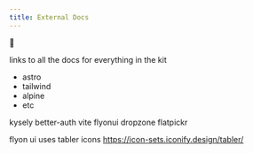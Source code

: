 ```yaml
---
title: External Docs
---
```

🚜


links to all the docs for everything in the kit

- astro
- tailwind
- alpine
- etc

kysely
better-auth
vite
flyonui
dropzone
flatpickr


flyon ui uses tabler icons
https://icon-sets.iconify.design/tabler/
